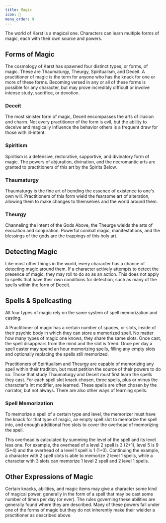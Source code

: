 ```yaml
---
title: Magic
icon: 💫
menu_order: 9
---
```


The world of Karst is a magical one. Characters can learn multiple forms of magic, each with their own source and powers.

## Forms of Magic

The cosmology of Karst has spawned four distinct types, or forms, of magic. These are Thaumaturgy, Theurgy, Spiritualism, and Deceit. A practitioner of magic is the term for anyone who has the knack for one or more of these forms. Becoming versed in any or all of these forms is possible for any character, but may prove incredibly difficult or involve intense study, sacrifice, or devotion. 

### Deceit

The most sinister form of magic, Deceit encompasses the arts of illusion and charm. Not every practitioner of the form is evil, but the ability to deceive and magically influence the behavior others is a frequent draw for those with ill-intent.

### Spiritism
Spiritism is a defensive, restorative, supportive, and divinatory form of magic. The powers of abjuration, divination, and the necromantic arts are granted to practitioners of this art by the Spirits Below.

### Thaumaturgy

Thaumaturgy is the fine art of bending the essence of existence to one's own will. Practitioners of this form wield the fearsome art of alteration, allowing them to make changes to themselves and the world around them.

### Theurgy

Channeling the intent of the Gods Above, the Theurge wields the arts of evocation and conjuration. Powerful combat magic, manifestations, and the blessings of the gods are the trappings  of this holy art.

## Detecting Magic

Like most other things in the world, every character has a chance of detecting magic around them. If a character actively attempts to detect the presence of magic, they may roll to do so as an action. This does not apply to spells that have their own conditions for detection, such as many of the spells within the form of Deceit.

## Spells & Spellcasting

All four types of magic rely on the same system of spell memorization and casting. 

A Practitioner of magic has a certain number of spaces, or slots, inside of their psychic body in which they can store a memorized spell. No matter how many types of magic one knows, they share the same slots. Once cast, the spell disappears from the mind and the slot is freed. Once per day a spell caster may spend an hour memorizing spells, filling any empty slots and optionally replacing the spells still memorized.

Practitioners of Spiritualism and Theurgy are capable of memorizing any spell within their tradition, but must petition the source of their powers to do so. Those that study Thaumaturgy and Deceit must first learn the spells they cast. For each spell slot knack chosen, three spells, plus or minus the character's Int modifier, are learned. These spells are often chosen by the narrator, but not always. There are also other ways of learning spells.

### Spell Memorization

To memorize a spell of a certain type and level, the memorizer must have the knack for that type of magic, an empty spell slot to memorize the spell into, and enough additional free slots to cover the overhead of memorizing the spell. 

This overhead is calculated by summing the level of the spell and its level less one.  For example, the overhead of a level 2 spell is 3 (2+1), level 5 is 9 (5+4) and the overhead of a level 1 spell is 1 (1+0). Continuing the example, a character with 2 spell slots is able to memorize 2 level 1 spells, while a character with 3 slots can memorize 1 level 2 spell and 2 level 1 spells.

## Other Expressions of Magic

Certain knacks, abilities, and magic items may give a character some kind of magical power, generally in the form of a spell that may be cast some number of times per day (or ever). The rules governing these abilities are generally found where they are described. Many of these powers fall under one of the forms of magic but they do not inherently make their wielder a practitioner as described above.